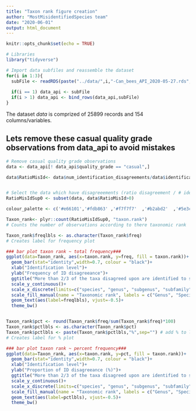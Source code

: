 ```yaml
---
title: "Taxon rank figure creation"
author: "MostMisidentifiedSpecies team"
date: "2020-06-01"
output: html_document
---
```


```r
knitr::opts_chunk$set(echo = TRUE)
```

```r

# Libraries
library("tidyverse")

# Import data subfiles and reassemble the dataset
for(i in 1:3){
  subFile <- readRDS(paste("../data/",i,"-Can_bees_API_2020-05-27.rds",sep = ""))
  
  if(i == 1) data_api <- subFile
  if(i > 1) data_api <- bind_rows(data_api,subFile)
}

```

The dataset *data* is comprized of 25899 records and 154 columns/variables.


## Lets remove these casual quality grade observations from data_api to avoid mistakes

```r

# Remove casual quality grade observations
data <- data_api[! data_api$quality_grade == "casual",]

```




```r

data$RatioMisId<- data$num_identification_disagreements/data$identifications_count


# Select the data which have disagreeements (ratio disagreement / # identification > 0)
RatioMisIdSup0 <- subset(data, data$RatioMisId>0)

```

```r
colour_palette <- c('#e66101','#fdb863'	,'#f7f7f7'	,'#b2abd2'	,'#5e3c99')

Taxon_rank<- plyr::count(RatioMisIdSup0, "taxon.rank")
# Counts the number of observations according to there taxonomic rank

Taxon_rank$freqlbls <- as.character(Taxon_rank$freq)
# Creates label for frequency plot

### bar plot taxon rank ~ total frequency###
ggplot(data=Taxon_rank, aes(x=taxon.rank, y=freq, fill = taxon.rank))+
  geom_bar(stat="identity",width=0.7, colour = "black")+
  xlab("Identification level")+
  ylab("Frequency of ID disagreeance")+
  ggtitle("More than 2/3 of the taxa disagreed upon are identified to species level")+
  scale_y_continuous()+
  scale_x_discrete(limits=c("species", "genus", "subgenus", "subfamily", "tribe"), labels = c("Species", "Genus", "Subgenus", "Subfamily", "Tribe"))+
  scale_fill_manual(name = "Taxonomic rank", labels = c("Genus", "Species", "Subfamily", "Subgenus", "Tribe"), values = c('#e66101','#fdb863','#f7f7f7','#b2abd2','#5e3c99'))+
  geom_text(aes(label=freqlbls), vjust=-0.5)+
  theme_bw()


Taxon_rank$pct <- round(Taxon_rank$freq/sum(Taxon_rank$freq)*100)
Taxon_rank$pctlbls <- as.character(Taxon_rank$pct)
Taxon_rank$pctlbls <- paste(Taxon_rank$pctlbls,"%",sep="") # add % to labels
# Creates label for % plot

### bar plot taxon rank ~ percent frequency###
ggplot(data=Taxon_rank, aes(x=taxon.rank, y=pct, fill = taxon.rank))+
  geom_bar(stat="identity",width=0.7, colour = "black")+
  xlab("Identification level")+
  ylab("Proportion of ID disagreeance (%)")+
  ggtitle("More than 2/3 of the taxa disagreed upon are identified to species level")+
  scale_y_continuous()+
  scale_x_discrete(limits=c("species", "genus", "subgenus", "subfamily", "tribe"), labels = c("Species", "Genus", "Subgenus", "Subfamily", "Tribe"))+
  scale_fill_manual(name = "Taxonomic rank", labels = c("Genus", "Species", "Subfamily", "Subgenus", "Tribe"), values = c('#e66101','#fdb863','#f7f7f7','#b2abd2','#5e3c99'))+
  geom_text(aes(label=pctlbls), vjust=-0.5)+
  theme_bw()
```
